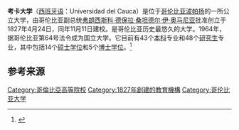 {{Expand language|1=en|time=2020-08-23T04:42:09+00:00}}
{{Infobox university
|name ='''考卡大学'''
|native_name = Universidad del Cauca
|image_name = Escudo original de la universidad del Cauca.jpg
| image_size = 200px
| motto =posteris lumen moriturus edat ([[拉丁语|拉丁语]])
| mottoeng = 逝者为后人献上光
| established = {{Start date and age|1827|11|11}}
| type = [[公立大学|公立]]、[[自治|自治]]大学
| principal =Juan Diego Castrillón Orrego
| staff = 1191名大学教授
| students = 12,837
| city = [[File:Flag_of_Popayán.svg|border]][[波帕扬|波帕扬]]第五大街4-70号
| state = [[考卡省|考卡省]]
| country = {{COL}}
| campus =图尔坎 (headquarters)
| colours = [[蓝色|蓝色]] [[红色|红色]] {{color box | Blue}}{{color box | Red}}
| nickname =La del Cauca
| affiliations = [[哥倫比亞大學協會|哥倫比亞大學協會]] <br /> [[Colciencias|Colciencias]] <br /> [[ICETEX|ICETEX]] <br /> [[AUIP|AUIP]] <br /> [[Universia|Universia]]
| website = {{URL|http://www.unicauca.edu.co}}
}}

'''考卡大学'''（[[西班牙语|西班牙语]]：Universidad del Cauca）是位于[[哥伦比亚|哥伦比亚]][[波帕扬|波帕扬]]的一所公立大学，由哥伦比亚副总统[[弗朗西斯科·德保拉·桑坦德尔|弗朗西斯科·德保拉·桑坦德尔·伊·奥马尼亚]]批准创立于1827年4月24日，同年11月11日建校。是哥伦比亚历史最悠久的大学。1964年，据哥伦比亚第64号法令成为国立大学。它目前有43个[[本科|本科]]专业和48个[[研究生|研究生]]专业，其中包括14个[[硕士学位|硕士学位]]和5个[[博士学位|博士学位]]。<ref>{{Cite news | url= http://201.234.78.173:8083/ciencia-war/busquedaGruposPorInstitucion.do?d-16544-p=17 | title=Grupos de investigación reconocidos por Colciencias | publisher=Plataforma Scienti Colciencias. Grupos de Investigación registrados por instituciones educativas. |date=2013-04-23 | language=es}}</ref>

==参考来源==
{{reflist}}{{哥倫比亞小作品}}
[[Category:哥倫比亞高等院校|Category:哥倫比亞高等院校]]
[[Category:1827年創建的教育機構|Category:1827年創建的教育機構]]
[[Category:哥伦比亚大学|Category:哥伦比亚大学]]